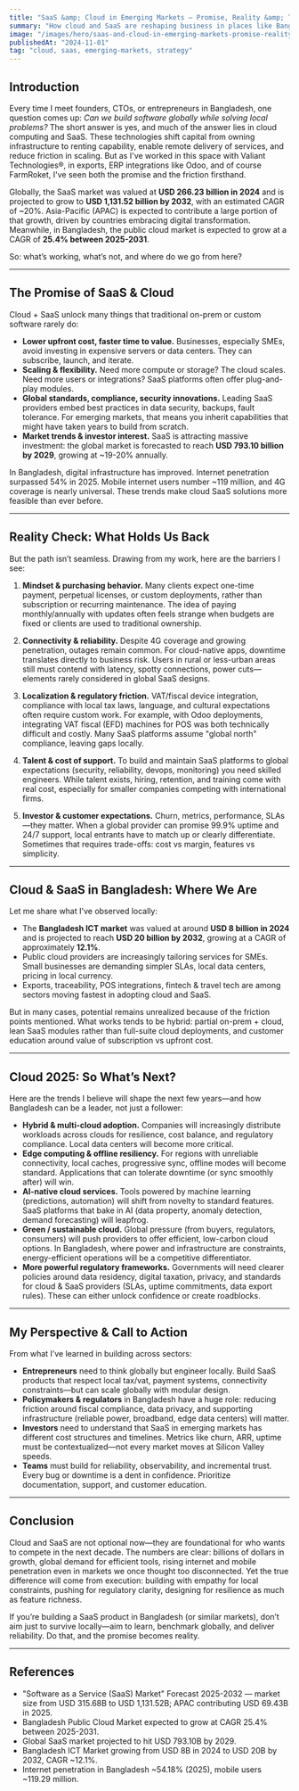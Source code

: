 ```yaml
---
title: "SaaS &amp; Cloud in Emerging Markets — Promise, Reality &amp; The Road Ahead"
summary: "How cloud and SaaS are reshaping business in places like Bangladesh: the opportunities, the constraints, and where everything is headed."
image: "/images/hero/saas-and-cloud-in-emerging-markets-promise-reality-and-the-road-ahead.jpg"
publishedAt: "2024-11-01"
tag: "cloud, saas, emerging-markets, strategy"
---
```


## Introduction

Every time I meet founders, CTOs, or entrepreneurs in Bangladesh, one question comes up: *Can we build software globally while solving local problems?* The short answer is yes, and much of the answer lies in cloud computing and SaaS. These technologies shift capital from owning infrastructure to renting capability, enable remote delivery of services, and reduce friction in scaling. But as I've worked in this space with Valiant Technologies®, in exports, ERP integrations like Odoo, and of course FarmRoket, I've seen both the promise and the friction firsthand.

Globally, the SaaS market was valued at **USD 266.23 billion in 2024** and is projected to grow to **USD 1,131.52 billion by 2032**, with an estimated CAGR of ~20%. Asia-Pacific (APAC) is expected to contribute a large portion of that growth, driven by countries embracing digital transformation. Meanwhile, in Bangladesh, the public cloud market is expected to grow at a CAGR of **25.4% between 2025-2031**.

So: what’s working, what’s not, and where do we go from here?

---

## The Promise of SaaS &amp; Cloud

Cloud + SaaS unlock many things that traditional on-prem or custom software rarely do:

- **Lower upfront cost, faster time to value.** Businesses, especially SMEs, avoid investing in expensive servers or data centers. They can subscribe, launch, and iterate.
- **Scaling &amp; flexibility.** Need more compute or storage? The cloud scales. Need more users or integrations? SaaS platforms often offer plug-and-play modules.
- **Global standards, compliance, security innovations.** Leading SaaS providers embed best practices in data security, backups, fault tolerance. For emerging markets, that means you inherit capabilities that might have taken years to build from scratch.
- **Market trends &amp; investor interest.** SaaS is attracting massive investment: the global market is forecasted to reach **USD 793.10 billion by 2029**, growing at ~19-20% annually.

In Bangladesh, digital infrastructure has improved. Internet penetration surpassed 54% in 2025. Mobile internet users number ~119 million, and 4G coverage is nearly universal. These trends make cloud SaaS solutions more feasible than ever before.

---

## Reality Check: What Holds Us Back

But the path isn’t seamless. Drawing from my work, here are the barriers I see:

1. **Mindset &amp; purchasing behavior.** Many clients expect one-time payment, perpetual licenses, or custom deployments, rather than subscription or recurring maintenance. The idea of paying monthly/annually with updates often feels strange when budgets are fixed or clients are used to traditional ownership.

2. **Connectivity &amp; reliability.** Despite 4G coverage and growing penetration, outages remain common. For cloud-native apps, downtime translates directly to business risk. Users in rural or less-urban areas still must contend with latency, spotty connections, power cuts—elements rarely considered in global SaaS designs.

3. **Localization &amp; regulatory friction.** VAT/fiscal device integration, compliance with local tax laws, language, and cultural expectations often require custom work. For example, with Odoo deployments, integrating VAT fiscal (EFD) machines for POS was both technically difficult and costly. Many SaaS platforms assume "global north" compliance, leaving gaps locally.

4. **Talent &amp; cost of support.** To build and maintain SaaS platforms to global expectations (security, reliability, devops, monitoring) you need skilled engineers. While talent exists, hiring, retention, and training come with real cost, especially for smaller companies competing with international firms.

5. **Investor &amp; customer expectations.** Churn, metrics, performance, SLAs—they matter. When a global provider can promise 99.9% uptime and 24/7 support, local entrants have to match up or clearly differentiate. Sometimes that requires trade-offs: cost vs margin, features vs simplicity.

---

## Cloud &amp; SaaS in Bangladesh: Where We Are

Let me share what I've observed locally:

- The **Bangladesh ICT market** was valued at around **USD 8 billion in 2024** and is projected to reach **USD 20 billion by 2032**, growing at a CAGR of approximately **12.1%**.
- Public cloud providers are increasingly tailoring services for SMEs. Small businesses are demanding simpler SLAs, local data centers, pricing in local currency.
- Exports, traceability, POS integrations, fintech & travel tech are among sectors moving fastest in adopting cloud and SaaS.

But in many cases, potential remains unrealized because of the friction points mentioned. What works tends to be hybrid: partial on-prem + cloud, lean SaaS modules rather than full-suite cloud deployments, and customer education around value of subscription vs upfront cost.

---

## Cloud 2025: So What’s Next?

Here are the trends I believe will shape the next few years—and how Bangladesh can be a leader, not just a follower:

- **Hybrid &amp; multi-cloud adoption.** Companies will increasingly distribute workloads across clouds for resilience, cost balance, and regulatory compliance. Local data centers will become more critical.
- **Edge computing &amp; offline resiliency.** For regions with unreliable connectivity, local caches, progressive sync, offline modes will become standard. Applications that can tolerate downtime (or sync smoothly after) will win.
- **AI-native cloud services.** Tools powered by machine learning (predictions, automation) will shift from novelty to standard features. SaaS platforms that bake in AI (data property, anomaly detection, demand forecasting) will leapfrog.
- **Green / sustainable cloud.** Global pressure (from buyers, regulators, consumers) will push providers to offer efficient, low-carbon cloud options. In Bangladesh, where power and infrastructure are constraints, energy-efficient operations will be a competitive differentiator.
- **More powerful regulatory frameworks.** Governments will need clearer policies around data residency, digital taxation, privacy, and standards for cloud &amp; SaaS providers (SLAs, uptime commitments, data export rules). These can either unlock confidence or create roadblocks.

---

## My Perspective &amp; Call to Action

From what I’ve learned in building across sectors:

- **Entrepreneurs** need to think globally but engineer locally. Build SaaS products that respect local tax/vat, payment systems, connectivity constraints—but can scale globally with modular design.
- **Policymakers &amp; regulators** in Bangladesh have a huge role: reducing friction around fiscal compliance, data privacy, and supporting infrastructure (reliable power, broadband, edge data centers) will matter.
- **Investors** need to understand that SaaS in emerging markets has different cost structures and timelines. Metrics like churn, ARR, uptime must be contextualized—not every market moves at Silicon Valley speeds.
- **Teams** must build for reliability, observability, and incremental trust. Every bug or downtime is a dent in confidence. Prioritize documentation, support, and customer education.

---

## Conclusion

Cloud and SaaS are not optional now—they are foundational for who wants to compete in the next decade. The numbers are clear: billions of dollars in growth, global demand for efficient tools, rising internet and mobile penetration even in markets we once thought too disconnected. Yet the true difference will come from execution: building with empathy for local constraints, pushing for regulatory clarity, designing for resilience as much as feature richness.

If you’re building a SaaS product in Bangladesh (or similar markets), don’t aim just to survive locally—aim to learn, benchmark globally, and deliver reliability. Do that, and the promise becomes reality.

---

## References

- "Software as a Service (SaaS) Market" Forecast 2025-2032 — market size from USD 315.68B to USD 1,131.52B; APAC contributing USD 69.43B in 2025.
- Bangladesh Public Cloud Market expected to grow at CAGR 25.4% between 2025-2031.
- Global SaaS market projected to hit USD 793.10B by 2029.
- Bangladesh ICT Market growing from USD 8B in 2024 to USD 20B by 2032, CAGR ~12.1%.
- Internet penetration in Bangladesh ~54.18% (2025), mobile users ~119.29 million.
